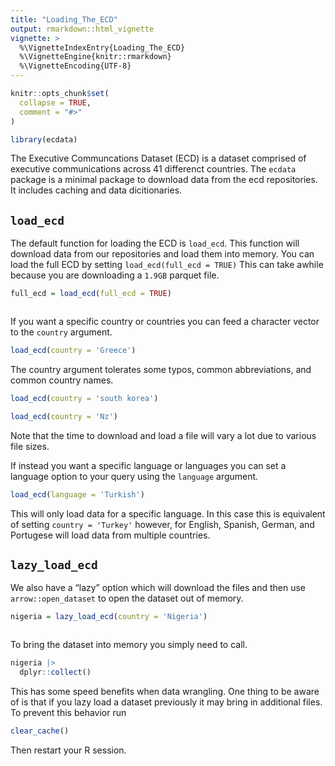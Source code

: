 ```yaml
---
title: "Loading_The_ECD"
output: rmarkdown::html_vignette
vignette: >
  %\VignetteIndexEntry{Loading_The_ECD}
  %\VignetteEngine{knitr::rmarkdown}
  %\VignetteEncoding{UTF-8}
---
```


```r
knitr::opts_chunk$set(
  collapse = TRUE,
  comment = "#>"
)
```

```r
library(ecdata)

```

The Executive Communcations Dataset (ECD) is a dataset comprised of executive communications across 41 differenct countries. The `ecdata` package is a minimal package to download data from the ecd repositories. It includes caching and data dicitionaries. 

## `load_ecd`

The default function for loading the ECD is `load_ecd`. This function will download data from our repositories and load them into memory. You can load the full ECD by setting `load_ecd(full_ecd = TRUE)` This can take awhile because you are downloading a `1.9GB` parquet file.  


```r

full_ecd = load_ecd(full_ecd = TRUE) 



```


If you want a specific country or countries you can feed a character vector to the `country` argument. 


```r

load_ecd(country = 'Greece')

```

The country argument tolerates some typos, common abbreviations, and common country names. 



```r

load_ecd(country = 'south korea')

load_ecd(country = 'Nz')

```


Note that the time to download and load a file will vary a lot due to various file sizes. 

If instead you want a specific language or languages you can set a language option to your query using the `language` argument. 



```r

load_ecd(language = 'Turkish')

```

This will only load data for a specific language. In this case this is equivalent of setting `country = 'Turkey'` however, for English, Spanish, German, and Portugese will load data from multiple countries. 


## `lazy_load_ecd`

We also have a "lazy" option which will download the files and then use `arrow::open_dataset` to open the dataset out of memory. 


```r

nigeria = lazy_load_ecd(country = 'Nigeria')



```


To bring the dataset into memory you simply need to call. 

```r

nigeria |>
  dplyr::collect()

```

This has some speed benefits when data wrangling. One thing to be aware of is that if you lazy load a dataset previously it may bring in additional files. To prevent this behavior run 



```r

clear_cache()

```

Then restart your R session.